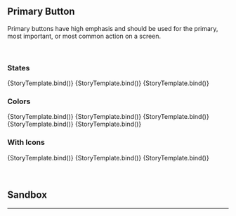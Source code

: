 

<Meta title="Button/Primary" component={Button} argTypes={argTypes} />


## Primary Button

Primary buttons have high emphasis and should be used for the primary, most important, or most common action on a screen.

<br />

### States

<Canvas>
  <Story name="Default" args={{ children: "Default" }}>
    {StoryTemplate.bind()}
  </Story>
  <Story name="Disabled" args={{ children: "Disabled", disabled: true }}>
    {StoryTemplate.bind()}
  </Story>
  <Story
    name="Disabled Hover"
    args={{ children: "Disabled Hover", disableHover: true }}
  >
    {StoryTemplate.bind()}
  </Story>
</Canvas>

### Colors

<Canvas>
  <Story name="Blue" args={{ children: "Blue", color: "blue" }}>
    {StoryTemplate.bind()}
  </Story>
  <Story name="Greyscale" args={{ children: "Greyscale", color: "greyscale" }}>
    {StoryTemplate.bind()}
  </Story>
  <Story name="Green" args={{ children: "Green", color: "green" }}>
    {StoryTemplate.bind()}
  </Story>
  <Story name="Yellow" args={{ children: "Yellow", color: "yellow" }}>
    {StoryTemplate.bind()}
  </Story>
  <Story name="Red" args={{ children: "Red", color: "red" }}>
    {StoryTemplate.bind()}
  </Story>
</Canvas>

### With Icons

<Canvas>
  <Story
    inline
    name="Start Icon"
    args={{ ...iconPlacementProps("primary").start.args }}
    parameters={{ ...iconPlacementProps("primary").start.parameters }}
  >
    {StoryTemplate.bind()}
  </Story>
  <Story
    inline
    name="End Icon"
    args={{ ...iconPlacementProps("primary").end.args }}
    parameters={{ ...iconPlacementProps("primary").end.parameters }}
  >
    {StoryTemplate.bind()}
  </Story>
  <Story
    inline
    name="Double Icons"
    args={{ ...iconPlacementProps("primary").double.args }}
    parameters={{ ...iconPlacementProps("primary").double.parameters }}
  >
    {StoryTemplate.bind()}
  </Story>
</Canvas>

<br />
<br />
<br />

## Sandbox

<Canvas>
  <Story
    story={primaryButton}
    name="Sandbox"
    parameters={{ layout: "centered" }}
  />
</Canvas>

<ArgsTable of={primaryButton} story="Sandbox" />

<hr />
